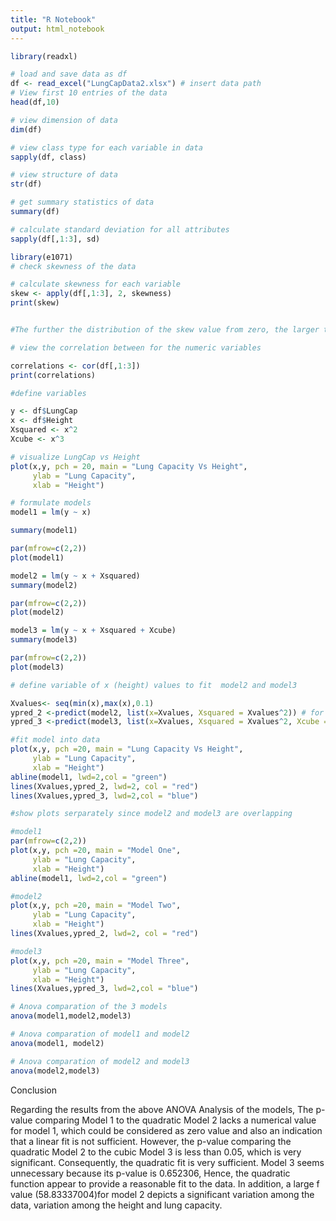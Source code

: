 ---
title: "R Notebook"
output: html_notebook
---
 

```{r}
library(readxl)

# load and save data as df
df <- read_excel("LungCapData2.xlsx") # insert data path
# View first 10 entries of the data
head(df,10)


```

```{r}
# view dimension of data
dim(df)
```

```{r}
# view class type for each variable in data 
sapply(df, class)
```



```{r}
# view structure of data
str(df)

```

```{r}
# get summary statistics of data
summary(df)
```

```{r}

# calculate standard deviation for all attributes
sapply(df[,1:3], sd)
```


```{r}
library(e1071)
# check skewness of the data

# calculate skewness for each variable
skew <- apply(df[,1:3], 2, skewness)
print(skew)


#The further the distribution of the skew value from zero, the larger the skew to the left (negative skew value) or right (positive skew value).
```


```{r}
# view the correlation between for the numeric variables

correlations <- cor(df[,1:3])
print(correlations)
```



```{r}
#define variables

y <- df$LungCap
x <- df$Height
Xsquared <- x^2
Xcube <- x^3

```



```{r}
# visualize LungCap vs Height
plot(x,y, pch = 20, main = "Lung Capacity Vs Height", 
     ylab = "Lung Capacity",
     xlab = "Height")

```


```{r}
# formulate models
model1 = lm(y ~ x)
```

```{r}
summary(model1)
```

```{r}
par(mfrow=c(2,2))
plot(model1)
```


```{r}
model2 = lm(y ~ x + Xsquared)
summary(model2)
```

```{r}
par(mfrow=c(2,2))
plot(model2)

```


```{r}
model3 = lm(y ~ x + Xsquared + Xcube)
summary(model3)
```

```{r}
par(mfrow=c(2,2))
plot(model3)
```



```{r}
# define variable of x (height) values to fit  model2 and model3

Xvalues<- seq(min(x),max(x),0.1)
ypred_2 <-predict(model2, list(x=Xvalues, Xsquared = Xvalues^2)) # for model2
ypred_3 <-predict(model3, list(x=Xvalues, Xsquared = Xvalues^2, Xcube = Xvalues^3)) # for model3
```




```{r}
#fit model into data
plot(x,y, pch =20, main = "Lung Capacity Vs Height", 
     ylab = "Lung Capacity",
     xlab = "Height")
abline(model1, lwd=2,col = "green")
lines(Xvalues,ypred_2, lwd=2, col = "red")
lines(Xvalues,ypred_3, lwd=2,col = "blue")


```

```{r}

#show plots serparately since model2 and model3 are overlapping

#model1
par(mfrow=c(2,2))
plot(x,y, pch =20, main = "Model One", 
     ylab = "Lung Capacity",
     xlab = "Height")
abline(model1, lwd=2,col = "green")

#model2
plot(x,y, pch =20, main = "Model Two", 
     ylab = "Lung Capacity",
     xlab = "Height")
lines(Xvalues,ypred_2, lwd=2, col = "red")

#model3
plot(x,y, pch =20, main = "Model Three", 
     ylab = "Lung Capacity",
     xlab = "Height")
lines(Xvalues,ypred_3, lwd=2,col = "blue")
```


```{r}
# Anova comparation of the 3 models
anova(model1,model2,model3)
```



```{r}
# Anova comparation of model1 and model2
anova(model1, model2)
```

```{r}
# Anova comparation of model2 and model3
anova(model2,model3)
```



Conclusion

Regarding the results from the above ANOVA Analysis of the models, The p-value comparing Model 1 to the quadratic Model 2 lacks a numerical value for model 1, which could be considered as zero value and also an indication that a linear fit is not sufficient. However, the p-value comparing the quadratic Model 2 to the cubic Model 3 is less than 0.05, which is very significant. Consequently, the quadratic fit is very sufficient. Model 3 seems unnecessary because its p-value is 0.652306,  Hence, the quadratic function appear to provide a reasonable fit to the data. In addition, a large f value (58.83337004)for model 2 depicts a significant variation among the data, variation among the height and lung capacity.

